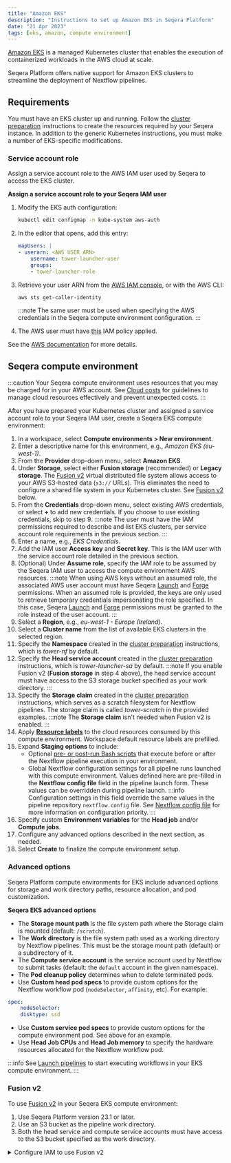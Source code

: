 ```yaml
---
title: "Amazon EKS"
description: "Instructions to set up Amazon EKS in Seqera Platform"
date: "21 Apr 2023"
tags: [eks, amazon, compute environment]
---
```


[Amazon EKS](https://aws.amazon.com/eks/) is a managed Kubernetes cluster that enables the execution of containerized workloads in the AWS cloud at scale.

Seqera Platform offers native support for Amazon EKS clusters to streamline the deployment of Nextflow pipelines.

## Requirements

You must have an EKS cluster up and running. Follow the [cluster preparation](../compute-envs/k8s.mdx#cluster-preparation) instructions to create the resources required by your Seqera instance. In addition to the generic Kubernetes instructions, you must make a number of EKS-specific modifications.

### Service account role

Assign a service account role to the AWS IAM user used by Seqera to access the EKS cluster.

**Assign a service account role to your Seqera IAM user**

1. Modify the EKS auth configuration:

    ```bash
    kubectl edit configmap -n kube-system aws-auth
    ```

1. In the editor that opens, add this entry:

    ```yaml
    mapUsers: |
    - userarn: <AWS USER ARN>
        username: tower-launcher-user
        groups:
        - tower-launcher-role
    ```

1. Retrieve your user ARN from the [AWS IAM console](https://console.aws.amazon.com/iam), or with the AWS CLI:

    ```bash
    aws sts get-caller-identity
    ```

    :::note
    The same user must be used when specifying the AWS credentials in the Seqera compute environment configuration.
    :::

1. The AWS user must have [this](../_templates/eks/eks-iam-policy.json) IAM policy applied.

See the [AWS documentation](https://docs.aws.amazon.com/eks/latest/userguide/add-user-role.html) for more details.

## Seqera compute environment

:::caution
Your Seqera compute environment uses resources that you may be charged for in your AWS account. See [Cloud costs](../monitoring/cloud-costs.mdx) for guidelines to manage cloud resources effectively and prevent unexpected costs.
:::

After you have prepared your Kubernetes cluster and assigned a service account role to your Seqera IAM user, create a Seqera EKS compute environment:

1. In a workspace, select **Compute environments > New environment**.
1. Enter a descriptive name for this environment, e.g., _Amazon EKS (eu-west-1)_.
1. From the **Provider** drop-down menu, select **Amazon EKS**.
1. Under **Storage**, select either **Fusion storage** (recommended) or **Legacy storage**. The [Fusion v2](https://docs.seqera.io/fusion) virtual distributed file system allows access to your AWS S3-hosted data (`s3://` URLs). This eliminates the need to configure a shared file system in your Kubernetes cluster. See [Fusion v2](#fusion-v2) below.
1. From the **Credentials** drop-down menu, select existing AWS credentials, or select **+** to add new credentials. If you choose to use existing credentials, skip to step 9.
    :::note
    The user must have the IAM permissions required to describe and list EKS clusters, per service account role requirements in the previous section.
    :::
1. Enter a name, e.g., _EKS Credentials_.
1. Add the IAM user **Access key** and **Secret key**. This is the IAM user with the service account role detailed in the previous section.
1. (Optional) Under **Assume role**, specify the IAM role to be assumed by the Seqera IAM user to access the compute environment AWS resources.
    :::note
    When using AWS keys without an assumed role, the associated AWS user account must have Seqera [Launch](https://github.com/seqeralabs/nf-tower-aws/tree/master/launch) and [Forge](https://github.com/seqeralabs/nf-tower-aws/tree/master/forge) permissions. When an assumed role is provided, the keys are only used to retrieve temporary credentials impersonating the role specified. In this case, Seqera [Launch](https://github.com/seqeralabs/nf-tower-aws/tree/master/launch) and [Forge](https://github.com/seqeralabs/nf-tower-aws/tree/master/forge) permissions must be granted to the role instead of the user account.
    :::
1. Select a **Region**, e.g., _eu-west-1 - Europe (Ireland)_.
1. Select a **Cluster name** from the list of available EKS clusters in the selected region.
1. Specify the **Namespace** created in the [cluster preparation](../compute-envs/k8s.mdx#cluster-preparation) instructions, which is _tower-nf_ by default.
1. Specify the **Head service account** created in the [cluster preparation](../compute-envs/k8s.mdx#cluster-preparation) instructions, which is _tower-launcher-sa_ by default.
    :::note
    If you enable Fusion v2 (**Fusion storage** in step 4 above), the head service account must have access to the S3 storage bucket specified as your work directory.
    :::
1. Specify the **Storage claim** created in the [cluster preparation](../compute-envs/k8s.mdx#cluster-preparation) instructions, which serves as a scratch filesystem for Nextflow pipelines. The storage claim is called _tower-scratch_ in the provided examples.
    :::note
    The **Storage claim** isn't needed when Fusion v2 is enabled.
    :::
1. Apply [**Resource labels**](../resource-labels/overview.mdx) to the cloud resources consumed by this compute environment. Workspace default resource labels are prefilled.
1. Expand **Staging options** to include:
    - Optional [pre- or post-run Bash scripts](../launch/advanced.mdx#pre-and-post-run-scripts) that execute before or after the Nextflow pipeline execution in your environment.
    - Global Nextflow configuration settings for all pipeline runs launched with this compute environment. Values defined here are pre-filled in the **Nextflow config file** field in the pipeline launch form. These values can be overridden during pipeline launch. 
    :::info
    Configuration settings in this field override the same values in the pipeline repository `nextflow.config` file. See [Nextflow config file](../launch/advanced.mdx#nextflow-config-file) for more information on configuration priority. 
    :::
1. Specify custom **Environment variables** for the **Head job** and/or **Compute jobs**.
1. Configure any advanced options described in the next section, as needed.
1. Select **Create** to finalize the compute environment setup.

### Advanced options

Seqera Platform compute environments for EKS include advanced options for storage and work directory paths, resource allocation, and pod customization.

**Seqera EKS advanced options**

- The **Storage mount path** is the file system path where the Storage claim is mounted (default: `/scratch`).
- The **Work directory** is the file system path used as a working directory by Nextflow pipelines. This must be the storage mount path (default) or a subdirectory of it.
- The **Compute service account** is the service account used by Nextflow to submit tasks (default: the `default` account in the given namespace).
- The **Pod cleanup policy** determines when to delete terminated pods.
- Use **Custom head pod specs** to provide custom options for the Nextflow workflow pod (`nodeSelector`, `affinity`, etc). For example:

```yaml
spec:
    nodeSelector:
    disktype: ssd
```

- Use **Custom service pod specs** to provide custom options for the compute environment pod. See above for an example.
- Use **Head Job CPUs** and **Head Job memory** to specify the hardware resources allocated for the Nextflow workflow pod.

:::info
See [Launch pipelines](../launch/launchpad.mdx) to start executing workflows in your EKS compute environment.
:::

### Fusion v2

To use [Fusion v2](https://docs.seqera.io/fusion) in your Seqera EKS compute environment:
1. Use Seqera Platform version 23.1 or later.
1. Use an S3 bucket as the pipeline work directory. 
1. Both the head service and compute service accounts must have access to the S3 bucket specified as the work directory.

<details>
  <summary>Configure IAM to use Fusion v2</summary>

  1. Allow the IAM role access to your S3 bucket:

      ```json
      {
          "Version": "2012-10-17",
          "Statement": [
              {
                  "Effect": "Allow",
                  "Action": ["s3:ListBucket"],
                  "Resource": ["arn:aws:s3:::<YOUR-BUCKET>"]
              },
              {
                  "Action": [
                      "s3:GetObject",
                      "s3:PutObject",
                      "s3:PutObjectTagging",
                      "s3:DeleteObject"
                  ],
                  "Resource": ["arn:aws:s3:::<YOUR-BUCKET>/*"],
                  "Effect": "Allow"
              }
          ]
      }
      ```

      Replace `<YOUR-BUCKET>` with a bucket name of your choice.

  1. The IAM role must have a trust relationship with your Kubernetes service account:

      ```json
      {
          "Version": "2012-10-17",
          "Statement": [
              {
                  "Effect": "Allow",
                  "Principal": {
                      "Federated": "arn:aws:iam::<YOUR-ACCOUNT-ID>:oidc-provider/oidc.eks.<YOUR-REGION>.amazonaws.com/id/<YOUR-CLUSTER-ID>"
                  },
                  "Action": "sts:AssumeRoleWithWebIdentity",
                  "Condition": {
                      "StringEquals": {
                          "oidc.eks.eu-west-2.amazonaws.com/id/<YOUR CLUSTER ID>:aud": "sts.amazonaws.com",
                          "oidc.eks.eu-west-2.amazonaws.com/id/<YOUR CLUSTER ID>:sub": "system:serviceaccount:<YOUR-EKS-SERVICE-ACCOUNT>"
                      }
                  }
              }
          ]
      }
      ```

      Replace `<YOUR-ACCOUNT-ID>`, `<YOUR-REGION>`, `<YOUR-CLUSTER-ID>`, `<YOUR-EKS-SERVICE-ACCOUNT>` with your corresponding values.

  1. Annotate the Kubernetes service account with the IAM role:

      ```shell
      kubectl annotate serviceaccount <YOUR-EKS-SERVICE-ACCOUNT> --namespace <YOUR-EKS-NAMESPACE> eks.amazonaws.com/role-arn=arn:aws:iam::<YOUR-ACCOUNT-ID>:role/<YOUR-IAM-ROLE>
      ```

      Replace `<YOUR-EKS-SERVICE-ACCOUNT>`, `<YOUR-EKS-NAMESPACE>`, and `<YOUR-IAM-ROLE>` with your corresponding values.

    See the [AWS documentation](https://docs.aws.amazon.com/eks/latest/userguide/associate-service-account-role.html) for further details.

</details>

